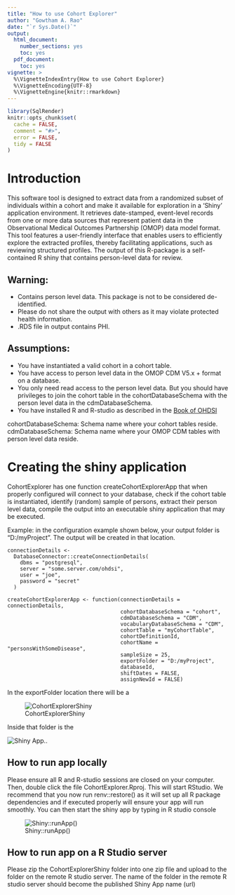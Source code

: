 ```yaml
---
title: "How to use Cohort Explorer"
author: "Gowtham A. Rao"
date: "`r Sys.Date()`"
output:
  html_document:
    number_sections: yes
    toc: yes  
  pdf_document: 
    toc: yes     
vignette: >
  %\VignetteIndexEntry{How to use Cohort Explorer}
  %\VignetteEncoding{UTF-8}    
  %\VignetteEngine{knitr::rmarkdown}
---
```


```r
library(SqlRender)
knitr::opts_chunk$set(
  cache = FALSE,
  comment = "#>",
  error = FALSE,
  tidy = FALSE
)
```

# Introduction

This software tool is designed to extract data from a randomized subset of individuals within a cohort and make it available for exploration in a 'Shiny' application environment. It retrieves date-stamped, event-level records from one or more data sources that represent patient data in the Observational Medical Outcomes Partnership (OMOP) data model format. This tool features a user-friendly interface that enables users to efficiently explore the extracted profiles, thereby facilitating applications, such as reviewing structured profiles. The output of this R-package is a self-contained R shiny that contains person-level data for review.


## Warning:
- Contains person level data. This package is not to be considered de-identified.
- Please do not share the output with others as it may violate protected health information.
- .RDS file in output contains PHI.


## Assumptions:
- You have instantiated a valid cohort in a cohort table.
- You have access to person level data in the OMOP CDM V5.x + format on a database.
- You only need read access to the person level data. But you should have privileges to join the cohort table in the cohortDatabaseSchema with the person level data in the cdmDatabaseSchema.
- You have installed R and R-studio as described in the [Book of OHDSI](https://ohdsi.github.io/TheBookOfOhdsi/SqlAndR.html)

cohortDatabaseSchema: Schema name where your cohort tables reside.
cdmDatabaseSchema: Schema name where your OMOP CDM tables with person level data reside.


# Creating the shiny application

CohortExplorer has one function createCohortExplorerApp that when properly configured will connect to your database, check if the cohort table is instantiated, identify (random) sample of persons, extract their person level data, compile the output into an executable shiny application that may be executed.

Example: in the configuration example shown below, your output folder is "D:/myProject". The output will be created in that location.

```
connectionDetails <-
  DatabaseConnector::createConnectionDetails(
    dbms = "postgresql",
    server = "some.server.com/ohdsi",
    user = "joe",
    password = "secret"
  )

createCohortExplorerApp <- function(connectionDetails = connectionDetails,
                                    cohortDatabaseSchema = "cohort",
                                    cdmDatabaseSchema = "CDM",
                                    vocabularyDatabaseSchema = "CDM",
                                    cohortTable = "myCohortTable",
                                    cohortDefinitionId,
                                    cohortName = "personsWithSomeDisease",
                                    sampleSize = 25,
                                    exportFolder = "D:/myProject",
                                    databaseId,
                                    shiftDates = FALSE,
                                    assignNewId = FALSE)
```

In the exportFolder location there will be a 

![CohortExplorerShiny](FolderLocation.png)


Inside that folder is the 

![Shiny App.](ShinyApp.png).

## How to run app locally
Please ensure all R and R-studio sessions are closed on your computer. Then, double click the file CohortExplorer.Rproj. This will start RStudio. We recommend that you now run renv::restore() as it will set up all R package dependencies and if executed properly will ensure your app will run smoothly. You can then start the shiny app by typing in R studio console

![Shiny::runApp()](RunApp.png)

## How to run app on a R Studio server
Please zip the CohortExplorerShiny folder into one zip file and upload to the folder on the remote R studio server. The name of the folder in the remote R studio server should become the published Shiny App name (url)

